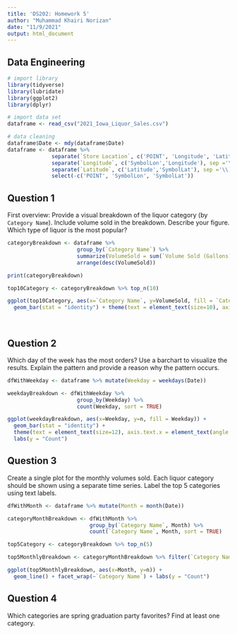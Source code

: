```yaml
---
title: 'DS202: Homework 5'
author: "Muhammad Khairi Norizan"
date: "11/9/2021"
output: html_document
---
```


## Data Engineering
```r
# import library 
library(tidyverse)
library(lubridate)
library(ggplot2)
library(dplyr)

# import data set
dataframe <- read_csv("2021_Iowa_Liquor_Sales.csv") 

# data cleaning
dataframe$Date <- mdy(dataframe$Date)
dataframe <- dataframe %>% 
              separate(`Store Location`, c('POINT', 'Longitude', 'Latitude'), " ", convert = TRUE) %>% 
              separate(`Longitude`, c('SymbolLon','Longitude'), sep ='\\(') %>% 
              separate(`Latitude`, c('Latitude','SymbolLat'), sep ='\\)') %>% 
              select(-c('POINT', 'SymbolLon', 'SymbolLat'))
```


## Question 1
First overview: Provide a visual breakdown of the liquor category (by `Category Name`). Include volume sold in the breakdown. Describe your figure. Which type of liquor is the most popular?

```r
categoryBreakdown <- dataframe %>% 
                      group_by(`Category Name`) %>% 
                      summarize(VolumeSold = sum(`Volume Sold (Gallons)`, na.rm = TRUE)) %>% 
                      arrange(desc(VolumeSold))

print(categoryBreakdown)
```

```r
top10Category <- categoryBreakdown %>% top_n(10)

ggplot(top10Category, aes(x=`Category Name`, y=VolumeSold, fill = `Category Name`)) + 
  geom_bar(stat = "identity") + theme(text = element_text(size=10), axis.text.x = element_text(angle = 90, hjust=1))
```
\

## Question 2
Which day of the week has the most orders? Use a barchart to visualize the results. Explain the pattern and provide a reason why the pattern occurs.

```r
dfWithWeekday <- dataframe %>% mutate(Weekday = weekdays(Date))

weekdayBreakdown <- dfWithWeekday %>% 
                      group_by(Weekday) %>% 
                      count(Weekday, sort = TRUE)

ggplot(weekdayBreakdown, aes(x=Weekday, y=n, fill = Weekday)) + 
  geom_bar(stat = "identity") + 
  theme(text = element_text(size=12), axis.text.x = element_text(angle = 90, hjust=1)) + 
  labs(y = "Count")
```

## Question 3
Create a single plot for the monthly volumes sold. Each liquor category should be shown using a separate time series. Label the top 5 categories using text labels.

```r
dfWithMonth <- dataframe %>% mutate(Month = month(Date))

categoryMonthBreakdown <- dfWithMonth %>% 
                          group_by(`Category Name`, Month) %>% 
                          count(`Category Name`, Month, sort = TRUE)

top5Category <- categoryBreakdown %>% top_n(5)

top5MonthlyBreakdown <- categoryMonthBreakdown %>% filter(`Category Name` %in% top5Category$`Category Name`) %>% arrange(desc(`Category Name`))

ggplot(top5MonthlyBreakdown, aes(x=Month, y=n)) +
  geom_line() + facet_wrap(~`Category Name`) + labs(y = "Count")
```

## Question 4
Which categories are spring graduation party favorites? Find at least one category.

```r
```